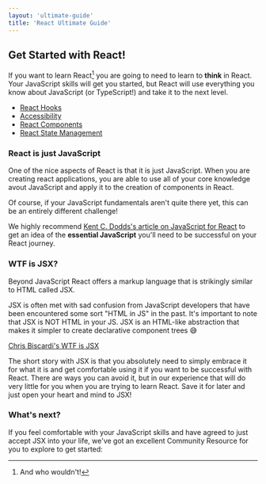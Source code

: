 ```yaml
---
layout: 'ultimate-guide'
title: 'React Ultimate Guide'
---
```


## Get Started with React!

If you want to learn React[^1] you are going to need to learn to **think** in React. Your JavaScript skills will get you started, but React will use everything you know about JavaScript (or TypeScript!) and take it to the next level.

- [React Hooks](/learn/react/hooks)
- [Accessibility](/learn/react/accessibility)
- [React Components](/learn/react/components)
- [React State Management](/learn/react/state-management)

### React is just JavaScript

One of the nice aspects of React is that it is just JavaScript. When you are creating react applications, you are able to use all of your core knowledge avout JavaScript and apply it to the creation of components in React.

Of course, if your JavaScript fundamentals aren't quite there yet, this can be an entirely different challenge!

We highly recommend [Kent C. Dodds's article on JavaScript for React](https://kentcdodds.com/blog/javascript-to-know-for-react) to get an idea of the **essential JavaScript** you'll need to be successful on your React journey.

### WTF is JSX?

Beyond JavaScript React offers a markup language that is strikingly similar to HTML called JSX.

JSX is often met with sad confusion from JavaScript developers that have been encountered some sort "HTML in JS" in the past. It's important to note that JSX is NOT HTML in your JS. JSX is an HTML-like abstraction that makes it simpler to create declarative component trees 😅

[Chris Biscardi's WTF is JSX](/collections/wtf-is-jsx-5dfe)

The short story with JSX is that you absolutely need to simply embrace it for what it is and get comfortable using it if you want to be successful with React. There are ways you can avoid it, but in our experience that will do very little for you when you are trying to learn React. Save it for later and just open your heart and mind to JSX!

### What's next?

If you feel comfortable with your JavaScript skills and have agreed to just accept JSX into your life, we've got an excellent Community Resource for you to explore to get started:

<Course slug="the-beginner-s-guide-to-react" />

[^1]: And who wouldn't!
